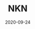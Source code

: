 ---
title: NKN
tag: MachineFi
status: publish
date: 2020-09-24
slug: NKN is a decentralized, peer-to-peer network connectivity protocol || Connectivity partner (USA, China)
website: https://medium.com/iotex/iotex-nkn-expanding-the-reach-and-impact-of-blockchain-technology-a721201d306c
twitter:
logo: /img/NKN.png
featured_img: https://wp.gcap1.iotex.io/wp-content/uploads/2020/10/nkn.jpg
telegram:
---